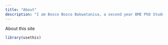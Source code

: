 ```yaml
---
title: "About"
description: "I am Bosco Bosco Bakwatanisa, a second year BME PhD Student"
---
```


About this site

```r
library(usethis)
```
